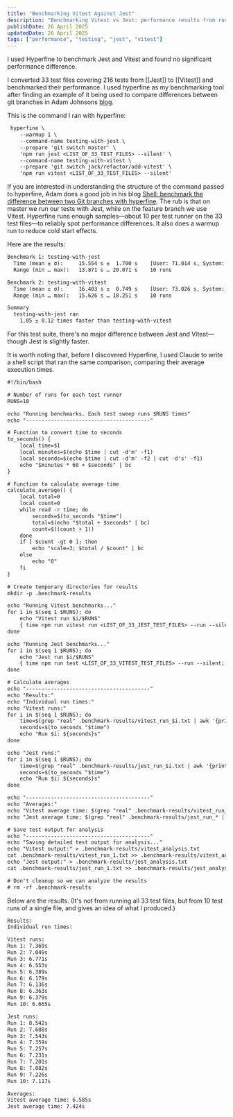 ```yaml
---
title: "Benchmarking Vitest Against Jest"
description: "Benchmarking Vitest vs Jest: performance results from running 216 tests across 33 files using hyperfine."
publishDate: 26 April 2025
updatedDate: 26 April 2025
tags: ["performance", "testing", "jest", "vitest"]
---
```



<TLDRSection>
	I used Hyperfine to benchmark Jest and Vitest and found no significant performance difference.
</TLDRSection>

I converted 33 test files covering 216 tests from [[Jest]] to [[Vitest]] and benchmarked their performance. I used hyperfine as my benchmarking tool after finding an example of it being used to compare differences between git branches in Adam Johnsons [blog](https://adamj.eu/tech/2025/01/14/shell-benchmark-branches-hyperfine/).

This is the command I ran with hyperfine:

```txt
 hyperfine \
    --warmup 1 \
    --command-name testing-with-jest \
    --prepare 'git switch master' \
    'npm run jest <LIST_OF_33_TEST_FILES> --silent' \
    --command-name testing-with-vitest \
    --prepare 'git switch jack/refactor/add-vitest' \
    'npm run vitest <LIST_OF_33_TEST_FILES> --silent'
```

If you are interested in understanding the structure of the command passed to hyperfine, Adam does a good job in his blog [Shell: benchmark the difference between two Git branches with hyperfine](https://adamj.eu/tech/2025/01/14/shell-benchmark-branches-hyperfine/). The rub is that on master we run our tests with Jest, while on the feature branch we use Vitest. Hyperfine runs enough samples—about 10 per test runner on the 33 test files—to reliably spot performance differences. It also does a warmup run to reduce cold start effects.

Here are the results:

```txt
Benchmark 1: testing-with-jest
  Time (mean ± σ):     15.554 s ±  1.700 s    [User: 71.014 s, System: 9.626 s]
  Range (min … max):   13.871 s … 20.071 s    10 runs

Benchmark 2: testing-with-vitest
  Time (mean ± σ):     16.403 s ±  0.749 s    [User: 73.026 s, System: 11.010 s]
  Range (min … max):   15.626 s … 18.251 s    10 runs

Summary
  testing-with-jest ran
    1.05 ± 0.12 times faster than testing-with-vitest
```

For this test suite, there's no major difference between Jest and Vitest—though Jest is slightly faster.

It is worth noting that, before I discovered Hyperfine, I used Claude to write a shell script that ran the same comparison, comparing their average execution times.

```txt
#!/bin/bash

# Number of runs for each test runner
RUNS=10

echo "Running benchmarks. Each test sweep runs $RUNS times"
echo "----------------------------------------"

# Function to convert time to seconds
to_seconds() {
    local time=$1
    local minutes=$(echo $time | cut -d'm' -f1)
    local seconds=$(echo $time | cut -d'm' -f2 | cut -d's' -f1)
    echo "$minutes * 60 + $seconds" | bc
}

# Function to calculate average time
calculate_average() {
    local total=0
    local count=0
    while read -r time; do
        seconds=$(to_seconds "$time")
        total=$(echo "$total + $seconds" | bc)
        count=$((count + 1))
    done
    if [ $count -gt 0 ]; then
        echo "scale=3; $total / $count" | bc
    else
        echo "0"
    fi
}

# Create temporary directories for results
mkdir -p .benchmark-results

echo "Running Vitest benchmarks..."
for i in $(seq 1 $RUNS); do
    echo "Vitest run $i/$RUNS"
    { time npm run vitest run <LIST_OF_33_JEST_TEST_FILES> --run --silent; } 2> .benchmark-results/vitest_run_$i.txt
done

echo "Running Jest benchmarks..."
for i in $(seq 1 $RUNS); do
    echo "Jest run $i/$RUNS"
    { time npm run test <LIST_OF_33_VITEST_TEST_FILES> --run --silent; } 2> .benchmark-results/jest_run_$i.txt
done

# Calculate averages
echo "----------------------------------------"
echo "Results:"
echo "Individual run times:"
echo "Vitest runs:"
for i in $(seq 1 $RUNS); do
    time=$(grep "real" .benchmark-results/vitest_run_$i.txt | awk '{print $2}')
    seconds=$(to_seconds "$time")
    echo "Run $i: ${seconds}s"
done

echo "Jest runs:"
for i in $(seq 1 $RUNS); do
    time=$(grep "real" .benchmark-results/jest_run_$i.txt | awk '{print $2}')
    seconds=$(to_seconds "$time")
    echo "Run $i: ${seconds}s"
done

echo "----------------------------------------"
echo "Averages:"
echo "Vitest average time: $(grep "real" .benchmark-results/vitest_run_* | awk '{print $2}' | calculate_average)s"
echo "Jest average time: $(grep "real" .benchmark-results/jest_run_* | awk '{print $2}' | calculate_average)s"

# Save test output for analysis
echo "----------------------------------------"
echo "Saving detailed test output for analysis..."
echo "Vitest output:" > .benchmark-results/vitest_analysis.txt
cat .benchmark-results/vitest_run_1.txt >> .benchmark-results/vitest_analysis.txt
echo "Jest output:" > .benchmark-results/jest_analysis.txt
cat .benchmark-results/jest_run_1.txt >> .benchmark-results/jest_analysis.txt

# Don't cleanup so we can analyze the results
# rm -rf .benchmark-results
```

Below are the results. (It's not from running all 33 test files, but from 10 test runs of a single file, and gives an idea of what I produced.)

```txt
Results:
Individual run times:

Vitest runs:
Run 1: 7.369s
Run 2: 7.049s
Run 3: 6.771s
Run 4: 6.553s
Run 5: 6.389s
Run 6: 6.179s
Run 7: 6.136s
Run 8: 6.363s
Run 9: 6.379s
Run 10: 6.665s

Jest runs:
Run 1: 8.542s
Run 2: 7.688s
Run 3: 7.543s
Run 4: 7.359s
Run 5: 7.257s
Run 6: 7.231s
Run 7: 7.201s
Run 8: 7.082s
Run 9: 7.226s
Run 10: 7.117s

Averages:
Vitest average time: 6.585s
Jest average time: 7.424s
```

